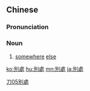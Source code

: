 {{also|别处}}
==Chinese==
{{zh-forms|s=别处}}

===Pronunciation===
{{zh-pron
|m=biéchù
|c=bit6 cyu3,bit6 syu3
|cat=n
}}

===Noun===
{{zh-noun}}

# [[somewhere]] [[else]]

[[Category:Intermediate Mandarin|刀05別處]]

[[ko:別處]]
[[hu:別處]]
[[mn:別處]]
[[ja:別處]]